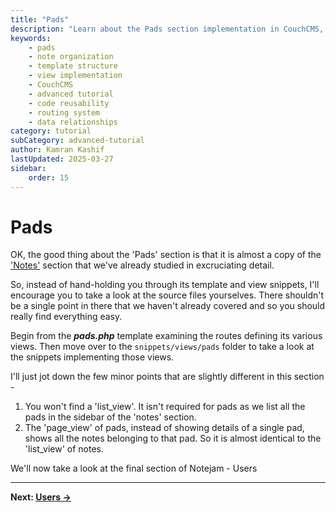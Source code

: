 ---
title: "Pads"
description: "Learn about the Pads section implementation in CouchCMS, which shares similarities with the Notes section while handling pad-specific functionality and note organization."
keywords:
    - pads
    - note organization
    - template structure
    - view implementation
    - CouchCMS
    - advanced tutorial
    - code reusability
    - routing system
    - data relationships
category: tutorial
subCategory: advanced-tutorial
author: Kamran Kashif
lastUpdated: 2025-03-27
sidebar:
    order: 15
---

# Pads

OK, the good thing about the 'Pads' section is that it is almost a copy of the
['Notes'](https://github.com/trendoman/Midware/tree/main/tutorials/Notejam-App/04-Notes.md#notes) section that we've
already studied in excruciating detail.

So, instead of hand-holding you through its template and view snippets, I'll encourage you to take a look at the source
files yourselves. There shouldn't be a single point in there that we haven't already covered and so you should really
find everything easy.

Begin from the **_pads.php_** template examining the routes defining its various views. Then move over to the
`snippets/views/pads` folder to take a look at the snippets implementing those views.

I'll just jot down the few minor points that are slightly different in this section -

1. You won't find a 'list_view'. It isn't required for pads as we list all the pads in the sidebar of the 'notes'
   section.
2. The 'page_view' of pads, instead of showing details of a single pad, shows all the notes belonging to that pad. So it
   is almost identical to the 'list_view' of notes.

We'll now take a look at the final section of Notejam - Users

---

**Next: [Users →](https://github.com/trendoman/Midware/tree/main/tutorials/Notejam-App/17-Users.md#users)**
